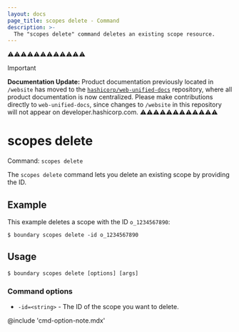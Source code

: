 ```yaml
---
layout: docs
page_title: scopes delete - Command
description: >-
  The "scopes delete" command deletes an existing scope resource.
---
```


⚠️⚠️⚠️⚠️⚠️⚠️⚠️⚠️⚠️⚠️⚠️⚠️
> [!IMPORTANT]  
> **Documentation Update:** Product documentation previously located in `/website` has moved to the [`hashicorp/web-unified-docs`](https://github.com/hashicorp/web-unified-docs) repository, where all product documentation is now centralized. Please make contributions directly to `web-unified-docs`, since changes to `/website` in this repository will not appear on developer.hashicorp.com.
⚠️⚠️⚠️⚠️⚠️⚠️⚠️⚠️⚠️⚠️⚠️⚠️

# scopes delete

Command: `scopes delete`

The `scopes delete` command lets you delete an existing scope by providing the ID.

## Example

This example deletes a scope with the ID `o_1234567890`:

```shell-session
$ boundary scopes delete -id o_1234567890
```

## Usage

<CodeBlockConfig hideClipboard>

```shell-session
$ boundary scopes delete [options] [args]
```

</CodeBlockConfig>

### Command options

- `-id=<string>` - The ID of the scope you want to delete.

@include 'cmd-option-note.mdx'